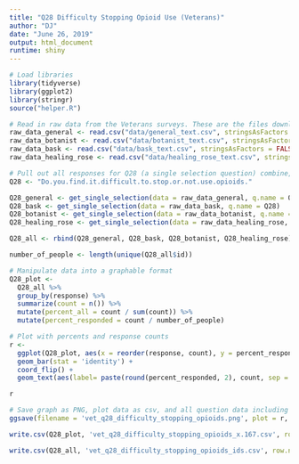 ```yaml
---
title: "Q28 Difficulty Stopping Opioid Use (Veterans)"
author: "DJ"
date: "June 26, 2019"
output: html_document
runtime: shiny
---
```


```r
# Load libraries
library(tidyverse)
library(ggplot2)
library(stringr)
source("helper.R")
```

```r
# Read in raw data from the Veterans surveys. These are the files downloaded from survey monkey saved as a .csv
raw_data_general <- read.csv("data/general_text.csv", stringsAsFactors = FALSE)
raw_data_botanist <- read.csv("data/botanist_text.csv", stringsAsFactors = FALSE)
raw_data_bask <- read.csv("data/bask_text.csv", stringsAsFactors = FALSE)
raw_data_healing_rose <- read.csv("data/healing_rose_text.csv", stringsAsFactors = FALSE)
```

```r
# Pull out all responses for Q28 (a single selection question) combine, then determine 'question n'
Q28 <- "Do.you.find.it.difficult.to.stop.or.not.use.opioids."

Q28_general <- get_single_selection(data = raw_data_general, q.name = Q28)
Q28_bask <- get_single_selection(data = raw_data_bask, q.name = Q28)
Q28_botanist <- get_single_selection(data = raw_data_botanist, q.name = Q28)
Q28_healing_rose <- get_single_selection(data = raw_data_healing_rose, q.name = Q28)

Q28_all <- rbind(Q28_general, Q28_bask, Q28_botanist, Q28_healing_rose)

number_of_people <- length(unique(Q28_all$id))
```

```r
# Manipulate data into a graphable format
Q28_plot <- 
  Q28_all %>%
  group_by(response) %>%
  summarize(count = n()) %>%
  mutate(percent_all = count / sum(count)) %>%
  mutate(percent_responded = count / number_of_people)
```

```r
# Plot with percents and response counts
r <- 
  ggplot(Q28_plot, aes(x = reorder(response, count), y = percent_responded)) +
  geom_bar(stat = 'identity') +
  coord_flip() +
  geom_text(aes(label= paste(round(percent_responded, 2), count, sep = "***")))

r
```

```r
# Save graph as PNG, plot data as csv, and all question data including response IDs as csv (save question n and N at end of plot file as "_x.x")
ggsave(filename = 'vet_q28_difficulty_stopping_opioids.png', plot = r, device = 'png')

write.csv(Q28_plot, 'vet_q28_difficulty_stopping_opioids_x.167.csv', row.names = FALSE)

write.csv(Q28_all, 'vet_q28_difficulty_stopping_opioids_ids.csv', row.names = FALSE)
```
